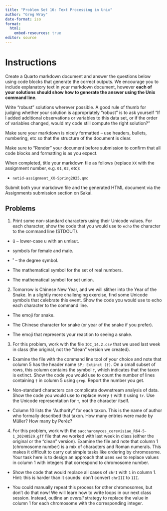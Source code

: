 ```yaml
---
title: "Problem Set 16: Text Processing in Unix"
author: "Greg Wray"
date-format: iso
format: 
  html:
    embed-resources: true
editor: source
---
```



# Instructions

Create a Quarto markdown document and answer the questions below using code blocks that generate the correct outputs. We encourage you to include explanatory text in your markdown document, however **each of your solutions should show how to generate the answer using the Unix command line**. 

Write "robust" solutions wherever possible. A good rule of thumb for judging whether your solution is appropriately "robust" is to ask yourself "If I added additional observations or variables to this data set, or if the order of variables changed, would my code still compute the right solution?"

Make sure your markdown is nicely formatted -- use headers, bullets, numbering, etc so that the structure of the document is clear.

Make sure to "Render" your document before submission to confirm that all code blocks and formatting is as you expect.

When completed, title your markdown file as follows (replace `XX` with the assignment number, e.g. `01`, `02`, etc):

-   `netid-assignment_XX-Spring2025.qmd`

Submit both your markdown file and the generated HTML document via the Assignments submission section on Sakai.


## Problems

1. Print some non-standard characters using their Unicode values. For each character, show the code that you would use to `echo` the character to the command line (STDOUT).

* ü -- lower-case u with an umlaut.

* symbols for female and male.

* ˚ -- the degree symbol. 

* The mathematical symbol for the set of real numbers.

* The mathematical symbol for set union.

2. Tomorrow is Chinese New Year, and we will slither into the Year of the Snake. In a slightly more challenging exercise, find some Unicode symbols that celebrate this event. Show the code you would use to echo each character to the command line.

* The emoji for snake.

* The Chinese character for snake (or year of the snake if you prefer).

* The emoji that represents your reaction to seeing a snake.

3. For this problem, work with the file `IOC_14.2.csv` that we used last week in class (the original, not the "clean" version we created). 

* Examine the file with the command line tool of your choice and note that column 5 has the header name `SP; Extinct (†)`. On a small subset of rows, this column contains the symbol `†`, which indicates that the taxon is extinct. Show the code you would use to count the number of lines containing `†` in column 5 using `grep`. Report the number you get.

* Non-standard characters can complicate downstream analysis of data. Show the code you would use to replace every `†` with `E` using `tr`. Use the Unicode representation for `†`, not the character itself.

* Column 10 lists the "Authority" for each taxon. This is the name of author who formally described that taxon. How many entries were made by Müller? How many by Peréz?

4. For this problem, work with the `saccharomyces_cerevisiae_R64-5-1_20240529.gff` file that we worked with last week in class (either the original or the "clean" version). Examine the file and note that column 1 (chromosome number) is a mix of characters and Roman numerals. This makes it difficult to carry out simple tasks like ordering by chromosome. Your task here is to design an approach that uses `sed` to replace values in column 1 with integers that correspond to chromosome number.

* Show the code that would replace all cases of `chrI` with `1` in column 1. Hint: this is harder than it sounds: don't convert `chrIII` to `1II`.

* You could manually repeat this process for other chromosomes, but don't do that now! We will learn how to write loops in our next class session. Instead, outline an *overall* strategy to replace the value in column 1 for each chromosome with the corresponding integer. 







